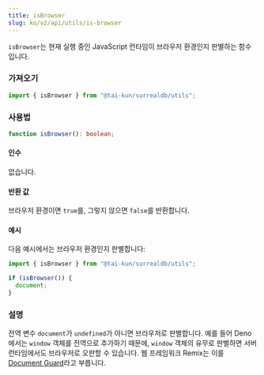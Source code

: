 ```yaml
---
title: isBrowser
slug: ko/v2/api/utils/is-browser
---
```


`isBrowser`는 현재 실행 중인 JavaScript 런타임이 브라우저 환경인지 판별하는 함수입니다.

### 가져오기

```ts
import { isBrowser } from "@tai-kun/surrealdb/utils";
```

### 사용법

```ts
function isBrowser(): boolean;
```

#### 인수

없습니다.

#### 반환 값

브라우저 환경이면 `true`를, 그렇지 않으면 `false`를 반환합니다.

#### 예시

다음 예시에서는 브라우저 환경인지 판별합니다:

```ts
import { isBrowser } from "@tai-kun/surrealdb/utils";

if (isBrowser()) {
  document;
}
```

### 설명

전역 변수 `document`가 `undefined`가 아니면 브라우저로 판별합니다. 예를 들어 Deno에서는 `window` 객체를 전역으로 추가하기 때문에, `window` 객체의 유무로 판별하면 서버 런타임에서도 브라우저로 오판할 수 있습니다. 웹 프레임워크 Remix는 이를 [Document Guard](https://remix.run/docs/en/main/guides/constraints#document-guard)라고 부릅니다.
